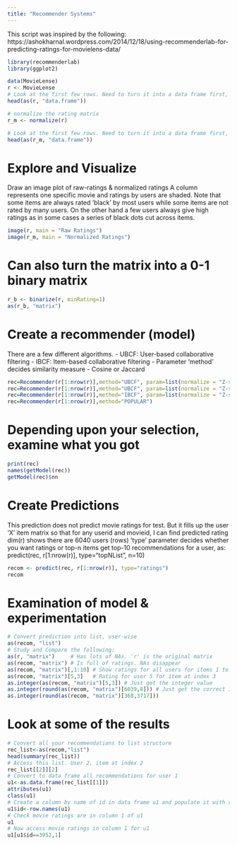 ```yaml
---
title: "Recommender Systems"
---
```


This script was inspired by the following: https://ashokharnal.wordpress.com/2014/12/18/using-recommenderlab-for-predicting-ratings-for-movielens-data/

```r
library(recommenderlab)
library(ggplot2)
```


```r
data(MovieLense)
r <- MovieLense
# Look at the first few rows. Need to turn it into a data frame first, because
head(as(r, "data.frame"))
```
 
```r
# normalize the rating matrix
r_m <- normalize(r)

# Look at the first few rows. Need to turn it into a data frame first, because
head(as(r_m, "data.frame"))
```



# Explore and Visualize

Draw an image plot of raw-ratings & normalized ratings
A column represents one specific movie and ratings by users are shaded. Note that some items are always rated 'black' by most users
while some items are not rated by many users. On the other hand a few users always give high ratings
as in some cases a series of black dots cut across items.

```r
image(r, main = "Raw Ratings")       
image(r_m, main = "Normalized Ratings")
```

# Can also turn the matrix into a 0-1 binary matrix
```r
r_b <- binarize(r, minRating=1)
as(r_b, "matrix")
```


# Create a recommender  (model)

There are a few different algorithms.
- UBCF: User-based collaborative filtering
- IBCF: Item-based collaborative filtering
- Parameter 'method' decides similarity measure
  - Cosine or Jaccard

```r
rec=Recommender(r[1:nrow(r)],method="UBCF", param=list(normalize = "Z-score",method="Cosine",nn=5))
rec=Recommender(r[1:nrow(r)],method="UBCF", param=list(normalize = "Z-score",method="Jaccard",nn=5, minRating=1))
rec=Recommender(r[1:nrow(r)],method="IBCF", param=list(normalize = "Z-score",method="Jaccard",minRating=1))
rec=Recommender(r[1:nrow(r)],method="POPULAR")
```

# Depending upon your selection, examine what you got

```r
print(rec)
names(getModel(rec))
getModel(rec)$nn
``` 

# Create Predictions


This prediction does not predict movie ratings for test.
But it fills up the user 'X' item matrix so that
for any userid and movieid, I can find predicted rating
dim(r) shows there are 6040 users (rows)
'type' parameter decides whether you want ratings or top-n items
get top-10 recommendations for a user, as:
predict(rec, r[1:nrow(r)], type="topNList", n=10)

```r
recom <- predict(rec, r[1:nrow(r)], type="ratings")
recom
```
 
# Examination of model & experimentation


```r
# Convert prediction into list, user-wise
as(recom, "list")
# Study and Compare the following:
as(r, "matrix")     # Has lots of NAs. 'r' is the original matrix
as(recom, "matrix") # Is full of ratings. NAs disappear
as(recom, "matrix")[,1:10] # Show ratings for all users for items 1 to 10
as(recom, "matrix")[5,3]   # Rating for user 5 for item at index 3
as.integer(as(recom, "matrix")[5,3]) # Just get the integer value
as.integer(round(as(recom, "matrix")[6039,8])) # Just get the correct integer value
as.integer(round(as(recom, "matrix")[368,3717])) 
```

# Look at some of the results

```r
# Convert all your recommendations to list structure
rec_list<-as(recom,"list")
head(summary(rec_list))
# Access this list. User 2, item at index 2
rec_list[[2]][2]
# Convert to data frame all recommendations for user 1
u1<-as.data.frame(rec_list[[1]])
attributes(u1)
class(u1)
# Create a column by name of id in data frame u1 and populate it with row names
u1$id<-row.names(u1)
# Check movie ratings are in column 1 of u1
u1
# Now access movie ratings in column 1 for u1
u1[u1$id==3952,1]
```